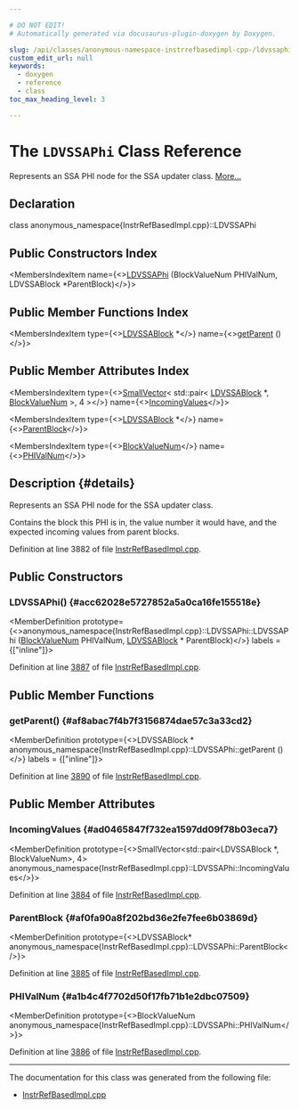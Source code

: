 ```yaml
---

# DO NOT EDIT!
# Automatically generated via docusaurus-plugin-doxygen by Doxygen.

slug: /api/classes/anonymous-namespace-instrrefbasedimpl-cpp-/ldvssaphi
custom_edit_url: null
keywords:
  - doxygen
  - reference
  - class
toc_max_heading_level: 3

---
```





# The `LDVSSAPhi` Class Reference

<DoxygenPage pluginConfig={pluginConfig}>

Represents an SSA PHI node for the SSA updater class. <a href="#details">More...</a>

## Declaration

<CodeBlock>class anonymous_namespace{InstrRefBasedImpl.cpp}::LDVSSAPhi</CodeBlock>

## Public Constructors Index

<MembersIndex>

<MembersIndexItem
  name={<><a href="#acc62028e5727852a5a0ca16fe155518e">LDVSSAPhi</a> (BlockValueNum PHIValNum, LDVSSABlock &#42;ParentBlock)</>}>
</MembersIndexItem>

</MembersIndex>

## Public Member Functions Index

<MembersIndex>

<MembersIndexItem
  type={<><a href="/docs/api/classes/anonymous-namespace-instrrefbasedimpl-cpp-/ldvssablock">LDVSSABlock</a> &#42;</>}
  name={<><a href="#af8abac7f4b7f3156874dae57c3a33cd2">getParent</a> ()</>}>
</MembersIndexItem>

</MembersIndex>

## Public Member Attributes Index

<MembersIndex>

<MembersIndexItem
  type={<><a href="/docs/api/classes/llvm/smallvector">SmallVector</a>&lt; std::pair&lt; <a href="/docs/api/classes/anonymous-namespace-instrrefbasedimpl-cpp-/ldvssablock">LDVSSABlock</a> &#42;, <a href="/docs/api/namespaces/anonymous-instrrefbasedimpl-cpp-/#a8c63effba4b56132c365c02a07251561">BlockValueNum</a> &gt;, 4 &gt;</>}
  name={<><a href="#ad0465847f732ea1597dd09f78b03eca7">IncomingValues</a></>}>
</MembersIndexItem>

<MembersIndexItem
  type={<><a href="/docs/api/classes/anonymous-namespace-instrrefbasedimpl-cpp-/ldvssablock">LDVSSABlock</a> &#42;</>}
  name={<><a href="#af0fa90a8f202bd36e2fe7fee6b03869d">ParentBlock</a></>}>
</MembersIndexItem>

<MembersIndexItem
  type={<><a href="/docs/api/namespaces/anonymous-instrrefbasedimpl-cpp-/#a8c63effba4b56132c365c02a07251561">BlockValueNum</a></>}
  name={<><a href="#a1b4c4f7702d50f17fb71b1e2dbc07509">PHIValNum</a></>}>
</MembersIndexItem>

</MembersIndex>

## Description {#details}

Represents an SSA PHI node for the SSA updater class.

Contains the block this PHI is in, the value number it would have, and the expected incoming values from parent blocks.

Definition at line 3882 of file <a href="/docs/api/files/lib/lib/codegen/lib/codegen/livedebugvalues/instrrefbasedimpl-cpp">InstrRefBasedImpl.cpp</a>.

<SectionDefinition>

## Public Constructors

### LDVSSAPhi() {#acc62028e5727852a5a0ca16fe155518e}

<MemberDefinition
  prototype={<>anonymous&#95;namespace&#123;InstrRefBasedImpl.cpp&#125;::LDVSSAPhi::LDVSSAPhi (<a href="/docs/api/namespaces/anonymous-instrrefbasedimpl-cpp-/#a8c63effba4b56132c365c02a07251561">BlockValueNum</a> PHIValNum, <a href="/docs/api/classes/anonymous-namespace-instrrefbasedimpl-cpp-/ldvssablock">LDVSSABlock</a> &#42; ParentBlock)</>}
  labels = {["inline"]}>

Definition at line <a href="/docs/api/files/lib/lib/codegen/lib/codegen/livedebugvalues/instrrefbasedimpl-cpp/#l03887">3887</a> of file <a href="/docs/api/files/lib/lib/codegen/lib/codegen/livedebugvalues/instrrefbasedimpl-cpp">InstrRefBasedImpl.cpp</a>.
</MemberDefinition>

</SectionDefinition>

<SectionDefinition>

## Public Member Functions

### getParent() {#af8abac7f4b7f3156874dae57c3a33cd2}

<MemberDefinition
  prototype={<>LDVSSABlock &#42; anonymous&#95;namespace&#123;InstrRefBasedImpl.cpp&#125;::LDVSSAPhi::getParent ()</>}
  labels = {["inline"]}>

Definition at line <a href="/docs/api/files/lib/lib/codegen/lib/codegen/livedebugvalues/instrrefbasedimpl-cpp/#l03890">3890</a> of file <a href="/docs/api/files/lib/lib/codegen/lib/codegen/livedebugvalues/instrrefbasedimpl-cpp">InstrRefBasedImpl.cpp</a>.
</MemberDefinition>

</SectionDefinition>

<SectionDefinition>

## Public Member Attributes

### IncomingValues {#ad0465847f732ea1597dd09f78b03eca7}

<MemberDefinition
  prototype={<>SmallVector&lt;std::pair&lt;LDVSSABlock &#42;, BlockValueNum&gt;, 4&gt; anonymous&#95;namespace&#123;InstrRefBasedImpl.cpp&#125;::LDVSSAPhi::IncomingValues</>}>

Definition at line <a href="/docs/api/files/lib/lib/codegen/lib/codegen/livedebugvalues/instrrefbasedimpl-cpp/#l03884">3884</a> of file <a href="/docs/api/files/lib/lib/codegen/lib/codegen/livedebugvalues/instrrefbasedimpl-cpp">InstrRefBasedImpl.cpp</a>.
</MemberDefinition>

### ParentBlock {#af0fa90a8f202bd36e2fe7fee6b03869d}

<MemberDefinition
  prototype={<>LDVSSABlock&#42; anonymous&#95;namespace&#123;InstrRefBasedImpl.cpp&#125;::LDVSSAPhi::ParentBlock</>}>

Definition at line <a href="/docs/api/files/lib/lib/codegen/lib/codegen/livedebugvalues/instrrefbasedimpl-cpp/#l03885">3885</a> of file <a href="/docs/api/files/lib/lib/codegen/lib/codegen/livedebugvalues/instrrefbasedimpl-cpp">InstrRefBasedImpl.cpp</a>.
</MemberDefinition>

### PHIValNum {#a1b4c4f7702d50f17fb71b1e2dbc07509}

<MemberDefinition
  prototype={<>BlockValueNum anonymous&#95;namespace&#123;InstrRefBasedImpl.cpp&#125;::LDVSSAPhi::PHIValNum</>}>

Definition at line <a href="/docs/api/files/lib/lib/codegen/lib/codegen/livedebugvalues/instrrefbasedimpl-cpp/#l03886">3886</a> of file <a href="/docs/api/files/lib/lib/codegen/lib/codegen/livedebugvalues/instrrefbasedimpl-cpp">InstrRefBasedImpl.cpp</a>.
</MemberDefinition>

</SectionDefinition>

<hr/>

The documentation for this class was generated from the following file:

<ul>
<li><a href="/docs/api/files/lib/lib/codegen/lib/codegen/livedebugvalues/instrrefbasedimpl-cpp">InstrRefBasedImpl.cpp</a></li>
</ul>

</DoxygenPage>
